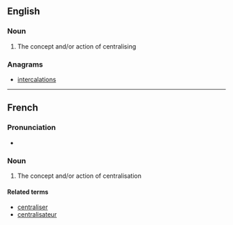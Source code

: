 ==English==

===Noun===
{{en-noun}}

# The concept and/or action of centralising

===Anagrams===
* [[intercalations#English|intercalations]]

----

==French==

===Pronunciation===
* {{IPA|/sɑ̃t.ʁa.li.za.sjɔ̃/|lang=fr}}

===Noun===
{{fr-noun|f}}

# The concept and/or action of centralisation

====Related terms====
* [[centraliser]]
* [[centralisateur]]